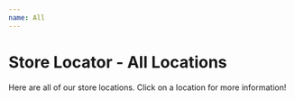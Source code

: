 ```yaml
---
name: All
---
```


# Store Locator - All Locations

Here are all of our store locations. Click on a location for more information!